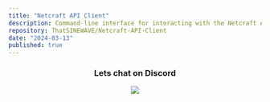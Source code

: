 ```yaml
---
title: "Netcraft API Client"
description: Command-line interface for interacting with the Netcraft API
repository: ThatSINEWAVE/Netcraft-API-Client
date: "2024-03-13"
published: true
---
```




<div align="center">

### Lets chat on Discord

[![](https://dcbadge.vercel.app/api/server/zjjKSV8wFf)](https://discord.gg/zjjKSV8wFf)

</div>